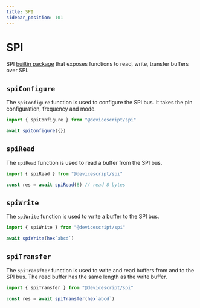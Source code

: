 ```yaml
---
title: SPI
sidebar_position: 101
---
```


# SPI

SPI [builtin package](/developer/packages) that exposes functions to read, write, transfer buffers over SPI.

## `spiConfigure`

The `spiConfigure` function is used to configure the SPI bus. It takes the pin configuration, frequency and mode.

```ts
import { spiConfigure } from "@devicescript/spi"

await spiConfigure({})
```

## `spiRead`

The `spiRead` function is used to read a buffer from the SPI bus.

```ts
import { spiRead } from "@devicescript/spi"

const res = await spiRead(8) // read 8 bytes
```

## `spiWrite`

The `spiWrite` function is used to write a buffer to the SPI bus.

```ts
import { spiWrite } from "@devicescript/spi"

await spiWrite(hex`abcd`)
```

## `spiTransfer`

The `spiTransfter` function is used to write and read buffers from and to the SPI bus.
The read buffer has the same length as the write buffer.

```ts
import { spiTransfer } from "@devicescript/spi"

const res = await spiTransfer(hex`abcd`)
```
